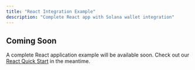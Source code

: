 ```yaml
---
title: "React Integration Example"
description: "Complete React app with Solana wallet integration"
---
```


## Coming Soon

A complete React application example will be available soon. Check out our [React Quick Start](/quickstart/react) in the meantime.
